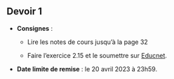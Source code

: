 ## Devoir 1

- **Consignes** :

    - Lire les notes de cours jusqu'à la page 32

    - Faire l'exercice 2.15 et le soumettre sur [Educnet](https://educnet.enpc.fr/course/view.php?id=1776#section-0).

- **Date limite de remise** : le 20 avril 2023 à 23h59.
